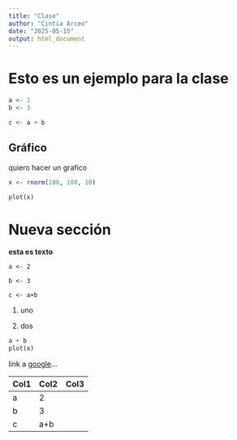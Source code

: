 ---
title: "Clase"
author: "Cintia Arceo"
date: "2025-05-15"
output: html_document
---

# Esto es un ejemplo para la clase

```{r}
a <- 2
b <- 3

c <- a + b
```

## Gráfico

quiero hacer un grafico

```{r}
x <- rnorm(100, 100, 10)

plot(x)
```

# Nueva sección

**esta es texto**

`a <- 2`

`b <- 3`

`c <- a+b`

1.  uno

2.  dos

``` r
a + b
plot(x)
```

link a [google](https://www.google.com)...

| Col1 | Col2 | Col3 |
|------|------|------|
| a    | 2    |      |
| b    | 3    |      |
| c    | a+b  |      |
